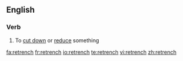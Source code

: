 ==English==

===Verb===
{{en-verb|retrenchs|retrenching|retrenched|retrenched}}

# To [[cut down]] or [[reduce]] something

[[fa:retrench]]
[[fr:retrench]]
[[io:retrench]]
[[te:retrench]]
[[vi:retrench]]
[[zh:retrench]]